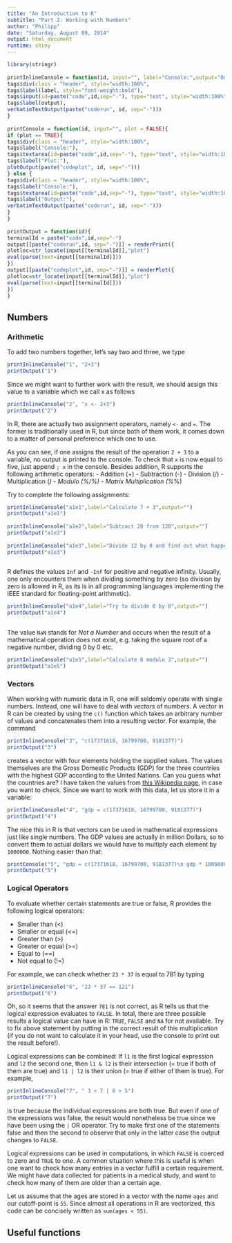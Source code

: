```yaml
---
title: "An Introduction to R"
subtitle: "Part 2: Working with Numbers"
author: "Philipp"
date: "Saturday, August 09, 2014"
output: html_document
runtime: shiny
---
```

 
```r
 
library(stringr)
 
printInlineConsole = function(id, input="", label="Console:",output="Output: "){
tags$div(class = "header", style="width:100%",
tags$label(label, style="font-weight:bold"),
tags$input(id=paste("code",id,sep="-"), type="text", style="width:100%", value=input),
tags$label(output),
verbatimTextOutput(paste("coderun", id, sep="-")))
}
 
printConsole = function(id, input="", plot = FALSE){
if (plot == TRUE){
tags$div(class = "header", style="width:100%",
tags$label("Console:"),
tags$textarea(id=paste("code",id,sep="-"), type="text", style="width:100%",rows="5", input),
tags$label("Plot:"),
plotOutput(paste("codeplot", id, sep="-")))
} else {
tags$div(class = "header", style="width:100%",
tags$label("Console:"),
tags$textarea(id=paste("code",id,sep="-"), type="text", style="width:100%", input),
tags$label("Output:"),
verbatimTextOutput(paste("coderun", id, sep="-")))
}
}
 
printOutput = function(id){
terminalId = paste("code",id,sep="-")
output[[paste("coderun",id, sep="-")]] = renderPrint({
plotloc=str_locate(input[[terminalId]],"plot")
eval(parse(text=input[[terminalId]]))
})
output[[paste("codeplot",id, sep="-")]] = renderPlot({
plotloc=str_locate(input[[terminalId]],"plot")
eval(parse(text=input[[terminalId]]))
})
}
```
## Numbers
### Arithmetic
To add two numbers together, let's say two and three, we type
```r
printInlineConsole("1", "2+3")
printOutput("1")
```
Since we might want to further work with the result, we should assign this value to a variable which we call x as follows
```r
printInlineConsole("2", "x <- 2+3")
printOutput("2")
```
In R, there are actually two assignment operators, namely `<-` and `=`. The former is traditionally used in R, but since both of them work, it comes down to a matter of personal preference which one to use.
 
As you can see, if one assigns the result of the operation `2 + 3` to a variable, no output is printed to the console. To check that `x` is now equal to five, just append `; x` in the console.
Besides addition, R supports the following
artihmetic operators:
- Addition (+)
- Subtraction (-)
- Division (/)
- Multiplication (*)
- Modulo (%/%)
- Matrix Multiplication (%*%)
 
Try to complete the following assignments:
 
```r
 
printInlineConsole("a1e1",label="Calculate 7 + 3",output="")
printOutput("a1e1")
 
printInlineConsole("a1e2",label="Subtract 20 from 120",output="")
printOutput("a1e2")
 
printInlineConsole("a1e3",label="Divide 12 by 0 and find out what happens!",output="")
printOutput("a1e3")
 
```
 
R defines the values `Inf` and `-Inf` for positive and negative infinity. Usually, one only encounters them when dividing something by zero (so division by zero is allowed in R, as its is in all programming languages implementing the IEEE standard for floating-point arithmetic).
 
```r
printInlineConsole("a1e4",label="Try to divide 0 by 0",output="")
printOutput("a1e4")
 
```
 
The value `NaN` stands for *Not a Number* and occurs when the result of a mathematical operation does not exist, e.g. taking the square root of a negative number, dividing 0 by 0 etc.
 
```r
printInlineConsole("a1e5",label="Calculate 8 modulo 3",output="")
printOutput("a1e5")
```
 
 
### Vectors
 
When working with numeric data in R, one will seldomly operate with single numbers. Instead, one will have to deal with *vectors* of numbers. A vector in R can be created by using the `c()` function which takes an arbitrary number of values and concatenates them into a resulting vector. For example, the command
 
```r
printInlineConsole("3", "c(17371618, 16799700, 9181377)")
printOutput("3")
```
 
creates a vector with four elements holding the supplied values. The values themselves are the Gross Domestic Products (GDP) for the three countries with the highest GDP according to the United Nations. Can you guess what the countries are? I have taken the values from [this Wikipedia page](http://en.wikipedia.org/wiki/List_of_countries_by_GDP_%28nominal%29), in case you want to check. Since we want to work with this data, let us store it in a variable:
 
```r
printInlineConsole("4", "gdp = c(17371618, 16799700, 9181377)")
printOutput("4")
```
 
The nice this in R is that vectors can be used in mathematical expressions just like single numbers. The GDP values are actually in million Dollars, so to convert them to actual dollars we would have to multiply each element by `1000000`. Nothing easier than that:
 
 
```r
printConsole("5", "gdp = c(17371618, 16799700, 9181377)\n gdp * 1000000")
printOutput("5")
```
 
 
### Logical Operators
 
To evaluate whether certain statements are true or false, R provides the following logical operators:
 
- Smaller than (<)
- Smaller or equal (<=)
- Greater than (>)
- Greater or equal (>=)
- Equal to (==)
- Not equal to (!=)
 
For example, we can check whether `23 * 37` is equal to 781 by typing
 
```r
printInlineConsole("6", "23 * 37 == 121")
printOutput("6")
```
 
Oh, so it seems that the answer `781` is not correct, as R tells us that the logical expression evaluates to `FALSE`. In total, there are three possible results a logical value can have in R: `TRUE`, `FALSE` and `NA` for not available. Try to fix above statement by putting in the correct result of this multiplication (if you do not want to calculate it in your head, use the console to print out the result before!).
 
Logical expressions can be combined: If `l1` is the first logical expression and `l2` the second one, then `l1 & l2` is their intersection (= true if both of them are true) and `l1 | l2` is their union (= true if either of them is true). For example,
```r
printInlineConsole("7", " 3 < 7 | 8 > 5")
printOutput("7")
```
 
is true because the individual expressions are both true. But even if one of the expressions was false, the result would nonetheless be true since we have been using the `|` OR operator. Try to make first one of the statements false and then the second to observe that only in the latter case the output changes to `FALSE`.
 
Logical expressions can be used in computations, in which `FALSE` is coerced to zero and `TRUE` to one. A common situation where this is useful is when one want to check how many entries in a vector fulfill a certain requirement. We might have data collected for patients in a medical study, and want to check how many of them are older than a certain age.
 
Let us assume that the ages are stored in a vector with the name `ages` and our cutoff-point is `55`. Since almost all operations in R are vectorized, this code can be concisely written as `sum(ages < 55)`.
 
 
## Useful functions
 
```r
```